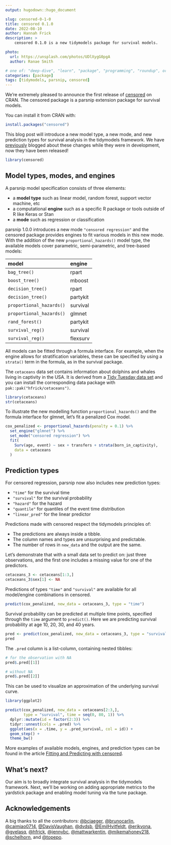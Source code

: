```yaml
---
output: hugodown::hugo_document

slug: censored-0-1-0
title: censored 0.1.0
date: 2022-08-10
author: Hannah Frick
description: >
    censored 0.1.0 is a new tidymodels package for survival models.

photo:
  url: https://unsplash.com/photos/UDlXygG0pgA
  author: Ranae Smith

# one of: "deep-dive", "learn", "package", "programming", "roundup", or "other"
categories: [package] 
tags: [tidymodels, parsnip, censored]
---
```


<!--
TODO:
* [x] Look over / edit the post's title in the yaml
* [x] Edit (or delete) the description; note this appears in the Twitter card
* [x] Pick category and tags (see existing with `hugodown::tidy_show_meta()`)
* [x] Find photo & update yaml metadata
* [x] Create `thumbnail-sq.jpg`; height and width should be equal
* [x] Create `thumbnail-wd.jpg`; width should be >5x height
* [x] `hugodown::use_tidy_thumbnails()`
* [x] Add intro sentence, e.g. the standard tagline for the package
* [x] `usethis::use_tidy_thanks()`
-->

We're extremely pleased to announce the first release of [censored](https://censored.tidymodels.org) on CRAN. The censored package is a parsnip extension package for survival models.

You can install it from CRAN with:

```r
install.packages("censored")
```

This blog post will introduce a new model type, a new mode, and new prediction types for survival analysis in the tidymodels framework. We have [previously](https://www.tidyverse.org/blog/2021/11/survival-analysis-parsnip-adjacent/) blogged about these changes while they were in development, now they have been released!

```r
library(censored)
```

## Model types, modes, and engines

A parsnip model specification consists of three elements:

-   a **model type** such as linear model, random forest, support vector machine, etc
-   a computational **engine** such as a specific R package or tools outside of R like Keras or Stan
-   a **mode** such as regression or classification

parsnip 1.0.0 introduces a new mode `"censored regression"` and the censored package provides engines to fit various models in this new mode. With the addition of the new `proportional_hazards()` model type, the available models cover parametric, semi-parametric, and tree-based models:

| model                    | engine   |
|:-------------------------|:---------|
| `bag_tree()`             | rpart    |
| `boost_tree()`           | mboost   |
| `decision_tree()`        | rpart    |
| `decision_tree()`        | partykit |
| `proportional_hazards()` | survival |
| `proportional_hazards()` | glmnet   |
| `rand_forest()`          | partykit |
| `survival_reg()`         | survival |
| `survival_reg()`         | flexsurv |

All models can be fitted through a formula interface. For example, when the engine allows for stratification variables, these can be specified by using a `strata()` term in the formula, as in the survival package.

The `cetaceans` data set contains information about dolphins and whales living in captivity in the USA. It is derived from a [Tidy Tuesday data set](https://github.com/rfordatascience/tidytuesday/tree/master/data/2018/2018-12-18) and you can install the corresponding data package with `pak::pak("hfrick/cetaceans")`.

```r
library(cetaceans)
str(cetaceans)
```

To illustrate the new modelling function `proportional_hazards()` and the formula interface for glmnet, let's fit a penalized Cox model.

```r
cox_penalized <- proportional_hazards(penalty = 0.1) %>%
  set_engine("glmnet") %>%
  set_mode("censored regression") %>%
  fit(
    Surv(age, event) ~ sex + transfers + strata(born_in_captivity),
    data = cetaceans
  )
```

## Prediction types

For censored regression, parsnip now also includes new prediction types:

- `"time"` for the survival time
- `"survival"` for the survival probability
- `"hazard"` for the hazard
- `"quantile"` for quantiles of the event time distribution
- `"linear_pred"` for the linear predictor

Predictions made with censored respect the tidymodels principles of:

- The predictions are always inside a tibble.
- The column names and types are unsurprising and predictable.
- The number of rows in `new_data` and the output are the same.

Let's demonstrate that with a small data set to predict on: just three observations, and the first one includes a missing value for one of the predictors.

```r
cetaceans_3 <- cetaceans[1:3,]
cetaceans_3$sex[1] <- NA
```

Predictions of types `"time"` and `"survival"` are available for all model/engine combinations in censored.

```r
predict(cox_penalized, new_data = cetaceans_3, type = "time")
```

Survival probability can be predicted at multiple time points, specified through the `time` argument to `predict()`. Here we are predicting survival probability at age 10, 20, 30, and 40 years.

```r
pred <- predict(cox_penalized, new_data = cetaceans_3, type = "survival", time = c(10, 20, 30, 40))
pred
```

The `.pred` column is a list-column, containing nested tibbles:

```r
# for the observation with NA
pred$.pred[[1]]

# without NA
pred$.pred[[2]]
```

This can be used to visualize an approximation of the underlying survival curve.

```r
library(ggplot2)

predict(cox_penalized, new_data = cetaceans[2:3,], 
        type = "survival", time = seq(0, 80, 1)) %>% 
  dplyr::mutate(id = factor(2:3)) %>% 
  tidyr::unnest(cols = .pred) %>% 
  ggplot(aes(x = .time, y = .pred_survival, col = id)) +
  geom_step() +
  theme_bw()
```

More examples of available models, engines, and prediction types can be found in the article [Fitting and Predicting with censored](https://censored.tidymodels.org/articles/examples.html).

## What's next?

Our aim is to broadly integrate survival analysis in the tidymodels framework. Next, we'll be working on adding appropriate metrics to the yardstick package and enabling model tuning via the tune package.

## Acknowledgements

A big thanks to all the contributors: [&#x0040;bcjaeger](https://github.com/bcjaeger), [&#x0040;brunocarlin](https://github.com/brunocarlin), [&#x0040;caimiao0714](https://github.com/caimiao0714), [&#x0040;DavisVaughan](https://github.com/DavisVaughan), [&#x0040;dvdsb](https://github.com/dvdsb), [&#x0040;EmilHvitfeldt](https://github.com/EmilHvitfeldt), [&#x0040;erikvona](https://github.com/erikvona), [&#x0040;gvelasq](https://github.com/gvelasq), [&#x0040;hfrick](https://github.com/hfrick), [&#x0040;jennybc](https://github.com/jennybc), [&#x0040;mattwarkentin](https://github.com/mattwarkentin), [&#x0040;mikemahoney218](https://github.com/mikemahoney218), [&#x0040;schelhorn](https://github.com/schelhorn), and [&#x0040;topepo](https://github.com/topepo).
